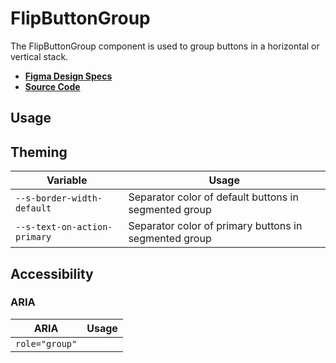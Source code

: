
<Meta title="Components/FlipButtonGroup" />

# FlipButtonGroup

The FlipButtonGroup component is used to group buttons in a horizontal or
vertical stack.

- **[Figma Design Specs](https://www.figma.com/file/iRHiAFsHxnzux8gQ9EjlZe/Flip-Components?node-id=2%3A16)**
- **[Source Code](https://github.com/flip-corp/swirl/tree/main/packages/swirl-components/src/components/flip-button-group)**

## Usage

<Canvas withSource="open">
  <Story id="components-flipbuttongroup--flip-button-group" />
</Canvas>

<ArgsTable story="." />

## Theming

| Variable                     | Usage                                                 |
| ---------------------------- | ----------------------------------------------------- |
| `--s-border-width-default`   | Separator color of default buttons in segmented group |
| `--s-text-on-action-primary` | Separator color of primary buttons in segmented group |

## Accessibility

### ARIA

| ARIA           | Usage |
| -------------- | ----- |
| `role="group"` |       |
